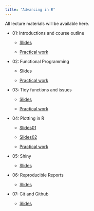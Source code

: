 ```yaml
---
title: "Advancing in R"
---
```


<script type="text/javascript" src="http://cdn.mathjax.org/mathjax/latest/MathJax.js?config=TeX-AMS-MML_HTMLorMML"></script>

All lecture materials will be available here.

- 01: Introductions and course outline

    - [Slides](slides/Intro_02.html)

    - [Practical work](https://ueabio.github.io/physalia-R-course-2023/introduction-to-r-and-rstudio.html)


- 02: Functional Programming

    - [Slides](slides/Functional-programming.html)

    - [Practical work](https://ueabio.github.io/physalia-R-course-2023/writing-functions.html)
    
- 03: Tidy functions and issues

    - [Slides](slides/tidy-functions.html)

    - [Practical work](https://ueabio.github.io/physalia-R-course-2023/reading-files-with-readr.html)  

- 04: Plotting in R

    - [Slides01](slides/ggplot.html)
    
    - [Slides02](slides/Great_data_viz.html)

    - [Practical work](https://ueabio.github.io/physalia-R-course-2023/customisation-with-ggplot2.html)  


- 05: Shiny
  - [Slides](slides/Shiny.html)

- 06: Reproducible Reports
  - [Slides](slides/Reproducible_reports_06.html)

- 07: Git and Github
  - [Slides](slides/Github.html)
